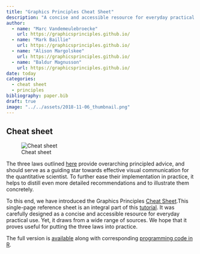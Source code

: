 ```yaml
---
title: "Graphics Principles Cheat Sheet"
description: "A concise and accessible resource for everyday practical use."
author:
  - name: "Marc Vandemeulebroecke"  
    url: https://graphicsprinciples.github.io/
  - name: "Mark Baillie"
    url: https://graphicsprinciples.github.io/
  - name: "Alison Margolskee"
    url: https://graphicsprinciples.github.io/
  - name: "Baldur Magnusson"
    url: https://graphicsprinciples.github.io/
date: today
categories:
  - cheat sheet
  - principles
bibliography: paper.bib
draft: true
image: "../../assets/2018-11-06_thumbnail.png"
---
```


## Cheat sheet

![Cheat sheet](../../assets/2018-11-06_thumbnail.png)


The three laws outlined [here](https://graphicsprinciples.github.io/tutorial-case-studies/posts/201-three-laws-vizcom/) provide overarching principled advice, and should serve as a guiding star towards effective visual communication for the quantitative scientist. To further ease their implementation in practice, it helps to distill even more detailed recommendations and to illustrate them concretely.

To this end, we have introduced the Graphics Principles [Cheat Sheet](https://github.com/GraphicsPrinciples/CheatSheet/blob/master/NVSCheatSheet.pdf).This single-page reference sheet is an integral part of this [tutorial](https://graphicsprinciples.github.io/tutorial.html). It was carefully designed as a concise and accessible resource for everyday practical use. Yet, it draws from a wide range of sources. We hope that it proves useful for putting the three laws into practice.

The full version is [available](https://graphicsprinciples.github.io) along with corresponding [programming code in R](https://github.com/GraphicsPrinciples/CheatSheet). 
